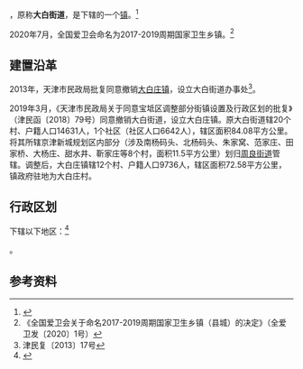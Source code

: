 {{中国乡级行政区|12/01/15/102/000
| 电话区号 = 22
}}

'''{{PAGENAMEBASE}}'''，原称'''大白街道'''，是{{PRC admin/fullname|12/01/15/102/000|3}}下辖的一个[[镇|镇]]。<ref>{{PRC admin/ref sgc|{{PRC admin/parent|12/01/15/102/000}}}}</ref>

2020年7月，全国爱卫会命名{{PAGENAMEBASE}}为2017-2019周期国家卫生乡镇。<ref>《全国爱卫会关于命名2017-2019周期国家卫生乡镇（县城）的决定》（全爱卫发〔2020〕1号）</ref>

==建置沿革==
2013年，天津市民政局批复同意撤销[[大白庄镇|大白庄镇]]，设立大白街道办事处<ref>津民复〔2013〕17号</ref>。

2019年3月，《天津市民政局关于同意宝坻区调整部分街镇设置及行政区划的批复》（津民函〔2018〕79号）同意撤销大白街道，设立大白庄镇。原大白街道辖20个村、户籍人口14631人，1个社区（社区人口6642人），辖区面积84.08平方公里。将其所辖京津新城规划区内部分（涉及南杨码头、北杨码头、朱家窝、范家庄、田家桥、大杨庄、甜水井、靳家庄等8个村，面积11.5平方公里）划归[[周良街道|周良街道]]管辖。调整后，大白庄镇辖12个村、户籍人口9736人，辖区面积72.58平方公里，镇政府驻地为大白庄村。

== 行政区划 ==

{{PAGENAMEBASE}}下辖以下地区：<ref>{{PRC admin/ref sgc|12/01/15/102/000}}</ref>

{{PRC admin/children|12/01/15/102/000}}。

== 参考资料 ==
{{reflist}}

{{PRC admin/navcat|12/01/15/102/000}}